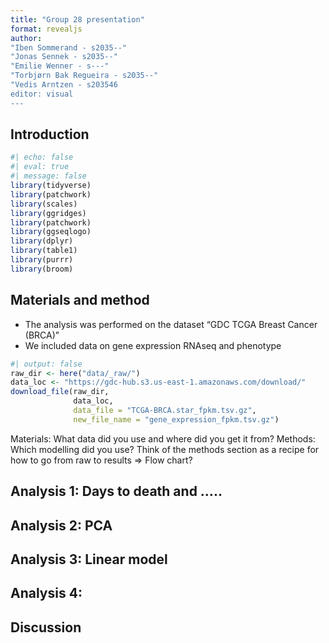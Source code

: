 ```yaml
---
title: "Group 28 presentation"
format: revealjs
author: 
"Iben Sommerand - s2035--"
"Jonas Sennek - s2035--"
"Emilie Wenner - s---"
"Torbjørn Bak Regueira - s2035--"
"Vedis Arntzen - s203546
editor: visual
---
```


## Introduction

```r
#| echo: false
#| eval: true
#| message: false
library(tidyverse)
library(patchwork)
library(scales)
library(ggridges)
library(patchwork)
library(ggseqlogo)
library(dplyr)
library(table1)
library(purrr)
library(broom)
```

## Materials and method

- The analysis was performed on the dataset "GDC TCGA Breast Cancer (BRCA)"
- We included data on gene expression RNAseq and phenotype 





```r
#| output: false
raw_dir <- here("data/_raw/")
data_loc <- "https://gdc-hub.s3.us-east-1.amazonaws.com/download/"
download_file(raw_dir, 
              data_loc, 
              data_file = "TCGA-BRCA.star_fpkm.tsv.gz", 
              new_file_name = "gene_expression_fpkm.tsv.gz")
```

Materials: What data did you use and where did you get it from? 
Methods: Which modelling did you use? Think of the methods section as a recipe for how to go from raw to results =\> Flow chart?


## Analysis 1: Days to death and .....


## Analysis 2: PCA


## Analysis 3: Linear model


## Analysis 4: 


## Discussion





